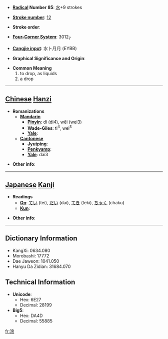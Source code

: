 * '''[[Wiktionary:Chinese radical index| Radical]] Number 85''': [[Wiktionary:Chinese radical index 水|水]]+9 strokes

* '''[[Wiktionary:Chinese total strokes index|Stroke number]]''': [[Wiktionary:Chinese total strokes index 12|12]]

* '''Stroke order''': 

* '''[[Wiktionary:Chinese four corner index|Four-Corner System]]''': 3012<sub>7</sub>

* '''[[Wiktionary:Chinese Cangjie index|Cangjie input]]''': 水卜月月 (EYBB)

* '''Graphical Significance and Origin''': 

* '''Common Meaning'''
*#to drop, as liquids
*# a drop


----

== [[Chinese]] [[Hanzi]] ==

* '''Romanizations'''
** '''[[Mandarin]]'''
*** '''[[Pinyin]]''': dì (di4), wěi (wei3)
*** '''[[Wade-Giles]]''': ti<sup>4</sup>, wei<sup>3</sup>
*** '''[[Yale]]''': 
** '''[[Cantonese]]'''
*** '''[[Jyutping]]''':
*** '''[[Penkyamp]]''': 
*** '''[[Yale]]''': dai3

* '''Other info''': 

----

== [[Japanese]] [[Kanji]] ==

* '''Readings'''
** '''[[On]]''': [[てい]] (tei), [[だい]] (dai), [[てき]] (teki), [[ちゃく]] (chaku)
** '''[[Kun]]''': 

* '''Other info''':  

----

== Dictionary Information ==

* KangXi: 0634.080
* Morobashi: 17772
* Dae Jaweon: 1041.050
* Hanyu Da Zidian: 31684.070

== Technical Information ==

* '''Unicode''':
** Hex: 6E27
** Decimal: 28199
* '''Big5''':
** Hex: DA4D
** Decimal: 55885

[[fr:渧]]
